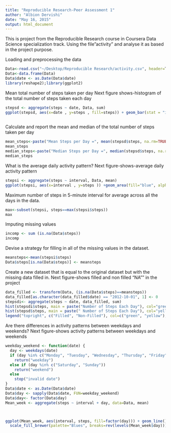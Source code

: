 ```yaml
---
title: "Reproducible Research-Peer Assessment 1"
author: "Albion Dervishi"
date: "May 16, 2015"
output: html_document
---
```

This is project from the Reproducible Research course in Coursera Data Science specialization track. Using the file"activity" and analyse it as based in the project purpose.

Loading and preprocessing the data

```r
Data<-read.csv("~/Desktop/Reproducible Research/activity.csv", header=T)
Data<-data.frame(Data)
Data$date <- as.Date(Data$date)
library(reshape2);library(ggplot2)
```

Mean total number of steps taken per day
Next figure shows-histogram of the total number of steps taken each day

```r
stepsd <- aggregate(steps ~ date, Data, sum)
ggplot(stepsd, aes(x=date , y=steps , fill=steps)) + geom_bar(stat = "identity", position="identity", colour="orange", size=0.25)  +geom_text(aes(x = date, y = steps, label = steps, angle  = 90, size = 4,  hjust = -0.1), color = "orange",  show_guide  = F)
    
```

Calculate and report the mean and median of the total number of steps taken per day
```r
mean_steps<-paste("Mean Steps per Day =", mean(stepsd$steps, na.rm=TRUE))
mean_steps
median_steps<-paste("Median Steps per Day =", median(stepsd$steps, na.rm=TRUE))
median_steps
```

What is the average daily activity pattern?
Next figure-shows-average daily activity pattern
```r
stepsi <- aggregate(steps ~ interval, Data, mean)
ggplot(stepsi, aes(x=interval , y=steps )) +geom_area(fill="blue", alpha=.2) + geom_line() + xlim(-2, 2500)
```

Maximum number of steps in 5-minute interval for average across all the days in the data.
```r
max<-subset(stepsi, steps==max(stepsi$steps))
max
```

Imputing missing values
```r
incomp <- sum (is.na(Data$steps))
incomp
```

Devise a strategy for filling in all of the missing values in the dataset.
```r
meansteps<-mean(stepsi$steps)
Data$steps[is.na(Data$steps)] <- meansteps
```

Create a new dataset that is equal to the original dataset but with the missing data filled in.
Next figure-shows filled and non filled "NA"" in the project 
```r
data_filled <- transform(Data, (is.na(Data$steps)==meansteps))
data_filled[as.character(data_filled$date) == "2012-10-01", 1] <- 0
stepsdi<- aggregate(steps ~ date, data_filled, sum)
hist(stepsdi$steps, main = paste("Number of Steps Each Day"), col="green", xlab="Number of Steps")
hist(stepsd$steps, main = paste(" Number of Steps Each Day"), col="yellow", xlab="Number of Steps", add=T)
legend("topright", c("Filled", "Non-Filled"), col=c("green", "yellow"), lwd=8)
```

Are there differences in activity patterns between weekdays and weekends?
Next figure-shows activity patterns between weekdays and weekends
```r
weekday_weekend <- function(date) {
  day <- weekdays(date)
  if (day %in% c("Monday", "Tuesday", "Wednesday", "Thursday", "Friday"))
    return("weekday")
  else if (day %in% c("Saturday", "Sunday"))
    return("weekend")
  else
    stop("invalid date")
}
Data$date <- as.Date(Data$date)
Data$day <- sapply(Data$date, FUN=weekday_weekend)
Data$day<- factor(Data$day)
Mean_week <- aggregate(steps ~ interval + day, data=Data, mean)



ggplot(Mean_week, aes(interval, steps, fill=factor(day))) + geom_line()+ geom_area(colour="black", size=.2, alpha=.4) +
  scale_fill_brewer(palette="Blues", breaks=rev(levels(Mean_week$day)))
```




